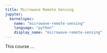 ```yaml
---
title: Microwave Remote Sensing
jupyter:
  kernelspec:
    name: "microwave-remote-sensing"
    language: "python"
    display_name: "microwave-remote-sensing"
---
```


This course ...